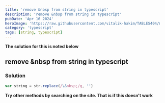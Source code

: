 ```yaml
---
title: 'remove &nbsp from string in typescript'
description: 'remove &nbsp from string in typescript'
pubDate: 'Apr 16 2024'
heroImage: 'https://raw.githubusercontent.com/vitalik-hakim/TABLES404/main/error_b/typescript.png'
category: 'typescript'
tags: [string, typescript]
---
```


**The solution for this is noted below**

## remove &nbsp from string in typescript

### Solution

```typescript
var string = str.replace(/\&nbsp;/g, '')
```

**Try other methods by searching on the site. That is if this doesn't work**
